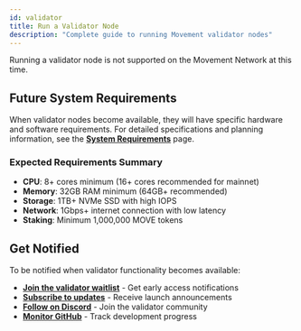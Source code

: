 ```yaml
---
id: validator
title: Run a Validator Node
description: "Complete guide to running Movement validator nodes"
---
```


Running a validator node is not supported on the Movement Network at this time.

## Future System Requirements

When validator nodes become available, they will have specific hardware and software requirements. For detailed specifications and planning information, see the **[System Requirements](/general/nodes/requirements#validator-node---coming-soon)** page.

### Expected Requirements Summary
- **CPU**: 8+ cores minimum (16+ cores recommended for mainnet)
- **Memory**: 32GB RAM minimum (64GB+ recommended)
- **Storage**: 1TB+ NVMe SSD with high IOPS
- **Network**: 1Gbps+ internet connection with low latency
- **Staking**: Minimum 1,000,000 MOVE tokens

## Get Notified

To be notified when validator functionality becomes available:
- **[Join the validator waitlist](https://forms.movementnetwork.xyz/validator-interest)** - Get early access notifications
- **[Subscribe to updates](https://movementnetwork.xyz/newsletter)** - Receive launch announcements  
- **[Follow on Discord](https://discord.gg/movementlabsxyz)** - Join the validator community
- **[Monitor GitHub](https://github.com/movementlabsxyz/movement)** - Track development progress